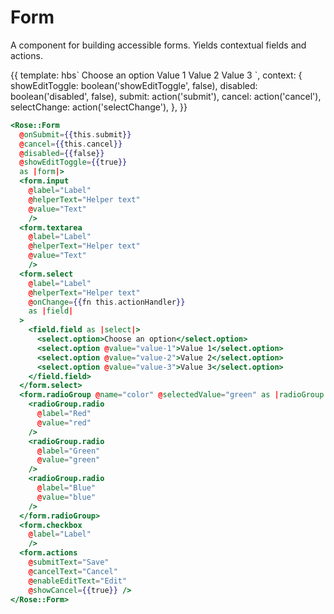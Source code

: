 
<Meta title="Rose|Form" component="Form" />

# Form

A component for building accessible forms.  Yields contextual fields
and actions.

<Preview>
  <Story name="Form" height="35rem">{{
    template: hbs`
      <Rose::Form
        @onSubmit={{submit}}
        @cancel={{cancel}}
        @showEditToggle={{showEditToggle}}
        @disabled={{disabled}}
        as |form|>
        <form.input
          @label="Label"
          @helperText="Helper text"
          @value="Text"
          />
        <form.textarea
          @label="Label"
          @helperText="Helper text"
          @value="Text"
          />
        <form.select
          @label="Label"
          @helperText="Helper text"
          @onChange={{selectChange}}
          as |field|
        >
          <field.field as |select|>
            <select.option>Choose an option</select.option>
            <select.option @value="value-1">Value 1</select.option>
            <select.option @value="value-2">Value 2</select.option>
            <select.option @value="value-3">Value 3</select.option>
          </field.field>
        </form.select>
        <form.radioGroup @name="color" @selectedValue="green" as |radioGroup|>
          <radioGroup.radio
            @label="Red"
            @value="red"
          />
          <radioGroup.radio
            @label="Green"
            @value="green"
          />
          <radioGroup.radio
            @label="Blue"
            @value="blue"
          />
        </form.radioGroup>
        <form.checkbox
          @label="Label"
          @checked={{true}}
          />
        <form.actions
          @submitText="Save"
          @cancelText="Cancel"
          @enableEditText="Edit"
          @showCancel={{true}} />
      </Rose::Form>
    `,
    context: {
      showEditToggle: boolean('showEditToggle', false),
      disabled: boolean('disabled', false),
      submit: action('submit'),
      cancel: action('cancel'),
      selectChange: action('selectChange'),
    },
  }}</Story>
</Preview>


```handlebars
<Rose::Form
  @onSubmit={{this.submit}}
  @cancel={{this.cancel}}
  @disabled={{false}}
  @showEditToggle={{true}}
  as |form|>
  <form.input
    @label="Label"
    @helperText="Helper text"
    @value="Text"
    />
  <form.textarea
    @label="Label"
    @helperText="Helper text"
    @value="Text"
    />
  <form.select
    @label="Label"
    @helperText="Helper text"
    @onChange={{fn this.actionHandler}}
    as |field|
  >
    <field.field as |select|>
      <select.option>Choose an option</select.option>
      <select.option @value="value-1">Value 1</select.option>
      <select.option @value="value-2">Value 2</select.option>
      <select.option @value="value-3">Value 3</select.option>
    </field.field>
  </form.select>
  <form.radioGroup @name="color" @selectedValue="green" as |radioGroup|>
    <radioGroup.radio
      @label="Red"
      @value="red"
    />
    <radioGroup.radio
      @label="Green"
      @value="green"
    />
    <radioGroup.radio
      @label="Blue"
      @value="blue"
    />
  </form.radioGroup>
  <form.checkbox
    @label="Label"
    />
  <form.actions
    @submitText="Save"
    @cancelText="Cancel"
    @enableEditText="Edit"
    @showCancel={{true}} />
</Rose::Form>
```
